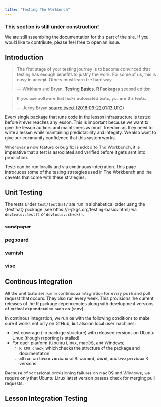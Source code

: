 ```yaml
---
title: "Testing The Workbench"
---
```


::: {.callout-warning}

### This section is still under construction!

We are still assembling the documentation for this part of the site. If you
would like to contribute, please feel free to open an issue.

:::

## Introduction

> The first stage of your testing journey is to become convinced that testing
> has enough benefits to justify the work. For some of us, this is easy to
> accept. Others must learn the hard way.
>
> --- Wickham and Bryan, [Testing
> Basics](https://r-pkgs.org/testing-basics.html), **R Packages** second edition

> If you use software that lacks automated tests, you are the tests.
>
> --- Jenny Bryan [source tweet (2018-09-22 01:13 UTC)](https://twitter.com/jennybryan/status/1043307291909316609)

Every single package that runs code in the lesson infrastructure is tested
before it ever reaches any lesson. This is important because we want to give the
lesson authors and maintainers as much freedom as they need to write a lesson
while maintaining predictability and integrity. We also want to give our
community confidence that this system works. 

Whenever a new feature or bug fix is added to The Workbench, it is imperative
that a test is associated and verified before it gets sent into production.

Tests can be run locally and via continuous integration. This page introduces
some of the testing strategies used in The Workbench and the caveats that come
with these strategies.

## Unit Testing

The tests under `test/testthat/` are run in alphabetical order using the
{testthat} package (see https://r-pkgs.org/testing-basics.html) via
`devtools::test()` or `devtools::check()`.

### sandpaper


### pegboard

### varnish

### vise

## Continous Integration {#ci}

All the unit tests are run in continuous integration for every push and pull
request that occurs. They also run every week. This provisions the current
releases of the R package dependencies along with development versions of
critical dependencies such as {renv}.

In continous integration, we run on with the following conditions to make sure
it works not only on GitHub, but also on local user machines:

 - test coverage (no package structure) with released versions on Ubuntu Linux
   (though reporting is stalled)
 - For each platform (Ubuntu Linux, macOS, and Windows)
   - `R CMD check`, which checks the structure of the package and documentation
   - all run on these versions of R: current, devel, and two previous R versions

Because of occasional provisioning failures on macOS and Windows, we require
only that Ubuntu Linux latest version passes check for merging pull requests.

## Lesson Integration Testing


